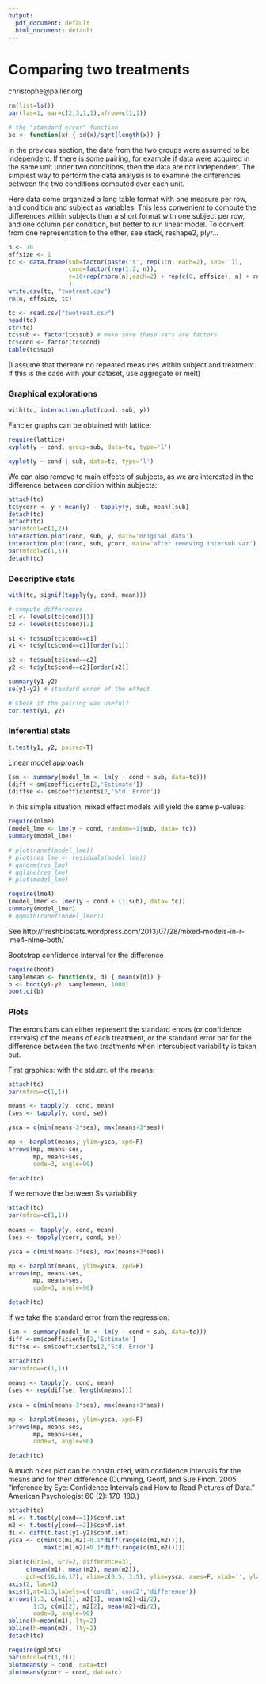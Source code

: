 ```yaml
---
output:
  pdf_document: default
  html_document: default
---
```

Comparing two treatments
========================

christophe@pallier.org

```r
rm(list=ls())
par(las=1, mar=c(2,3,1,1),mfrow=c(1,1))

# the "standard error" function
se <- function(x) { sd(x)/sqrt(length(x)) }
```

In the previous section, the data from the two groups were assumed to be independent. If there is some pairing, for example if data were acquired in the same unit under two conditions, then the data are not independent. The simplest way to perform the data analysis is to  examine the differences between the two conditions computed over each unit.


Here data come organized a long table format with one measure per row, and condition and subject as variables. This less convenient to compute the differences within subjects than a short format with one subject per row, and one column per condition, but better to run linear model. To convert from one representation to the other, see stack, reshape2, plyr...

```r
n <- 20 
effsize <- 1
tc <- data.frame(sub=factor(paste('s', rep(1:n, each=2), sep='')),
                 cond=factor(rep(1:2, n)),
                 y=10+rep(rnorm(n),each=2) + rep(c(0, effsize), n) + rnorm(2*n)
                 )
write.csv(tc, "twotreat.csv")
rm(n, effsize, tc)
```

```r
tc <- read.csv("twotreat.csv")
head(tc)
str(tc)
tc$sub <- factor(tc$sub) # make sure these vars are factors
tc$cond <- factor(tc$cond)
table(tc$sub)
```

(I assume that thereare no repeated measures within subject and treatment. If this is the case with your dataset, use aggregate or melt)

### Graphical explorations

```r
with(tc, interaction.plot(cond, sub, y))
```

Fancier graphs can be obtained with lattice:

```r
require(lattice)
xyplot(y ~ cond, group=sub, data=tc, type='l')
```

```r
xyplot(y ~ cond | sub, data=tc, type='l')
```

We can also remove to main effects of subjects, as we are interested in the difference between condition within subjects:

```r
attach(tc)
tc$ycorr <- y + mean(y) - tapply(y, sub, mean)[sub]
detach(tc)
attach(tc)
par(mfcol=c(1,2))
interaction.plot(cond, sub, y, main='original data')
interaction.plot(cond, sub, ycorr, main='after removing intersub var')
par(mfcol=c(1,1))
detach(tc)
```
### Descriptive stats
```r
with(tc, signif(tapply(y, cond, mean)))

# compute differences
c1 <- levels(tc$cond)[1]
c2 <- levels(tc$cond)[2] 

s1 <- tc$sub[tc$cond==c1]
y1 <- tc$y[tc$cond==c1][order(s1)]

s2 <- tc$sub[tc$cond==c2]
y2 <- tc$y[tc$cond==c2][order(s2)]

summary(y1-y2)
se(y1-y2) # standard error of the effect

# Check if the pairing was useful?
cor.test(y1, y2)

```

### Inferential stats

```r
t.test(y1, y2, paired=T)
```

Linear model approach

```r
(sm <- summary(model_lm <- lm(y ~ cond + sub, data=tc)))
(diff <-sm$coefficients[2,'Estimate'])
(diffse <- sm$coefficients[2,'Std. Error'])
```


In this simple situation, mixed effect models will yield the same p-values:

```r

require(nlme)
(model_lme <- lme(y ~ cond, random=~1|sub, data= tc))
summary(model_lme)

# plot(ranef(model_lme))
# plot(res_lme <- residuals(model_lme))
# qqnorm(res_lme)
# qqline(res_lme)
# plot(model_lme)
```

```r
require(lme4)
(model_lmer <- lmer(y ~ cond + (1|sub), data= tc))
summary(model_lmer)
# qqmath(ranef(model_lmer))
```

See http://freshbiostats.wordpress.com/2013/07/28/mixed-models-in-r-lme4-nlme-both/

Bootstrap confidence interval for the difference

```r
require(boot)
samplemean <- function(x, d) { mean(x[d]) }
b <- boot(y1-y2, samplemean, 1000)
boot.ci(b)
```


### Plots

The errors bars can either represent the standard errors (or confidence intervals) of the means of each treatment, *or* the standard error bar for the difference between the two treatments when intersubject variability is taken out. 

First graphics: with the std.err. of the means:

```r
attach(tc)
par(mfrow=c(1,1))

means <- tapply(y, cond, mean)
(ses <- tapply(y, cond, se))

ysca = c(min(means-3*ses), max(means+3*ses))

mp <- barplot(means, ylim=ysca, xpd=F)
arrows(mp, means-ses, 
       mp, means+ses, 
       code=3, angle=90)

detach(tc)
```

If we remove the between Ss variability

```r
attach(tc)
par(mfrow=c(1,1))
    
means <- tapply(y, cond, mean)
(ses <- tapply(ycorr, cond, se))

ysca = c(min(means-3*ses), max(means+3*ses))

mp <- barplot(means, ylim=ysca, xpd=F)
arrows(mp, means-ses, 
       mp, means+ses, 
       code=3, angle=90)

detach(tc)
```

If we take the standard error from the regression:

```r
(sm <- summary(model_lm <- lm(y ~ cond + sub, data=tc)))
diff <-sm$coefficients[2,'Estimate']
diffse <- sm$coefficients[2,'Std. Error']

attach(tc)
par(mfrow=c(1,1))
    
means <- tapply(y, cond, mean)
(ses <- rep(diffse, length(means)))
 
ysca = c(min(means-3*ses), max(means+3*ses))

mp <- barplot(means, ylim=ysca, xpd=F)
arrows(mp, means-ses, 
       mp, means+ses, 
       code=3, angle=90)

detach(tc)

```

A much nicer plot can be constructed, with confidence intervals for the means and for their difference (Cumming, Geoff, and Sue Finch. 2005. “Inference by Eye: Confidence Intervals and How to Read Pictures of Data.” American Psychologist 60 (2): 170–180.)


```r
attach(tc)
m1 <- t.test(y[cond==1])$conf.int
m2 <- t.test(y[cond==2])$conf.int
di <- diff(t.test(y1-y2)$conf.int)
ysca <- c(min(c(m1,m2)-0.1*diff(range(c(m1,m2)))),
          max(c(m1,m2)+0.1*diff(range(c(m1,m2)))))
          
plot(c(Gr1=1, Gr2=2, difference=3),
     c(mean(m1), mean(m2), mean(m2)),
     pch=c(16,16,17), xlim=c(0.5, 3.5), ylim=ysca, axes=F, xlab='', ylab='')
axis(2, las=1)
axis(1,at=1:3,labels=c('cond1','cond2','difference'))
arrows(1:3, c(m1[1], m2[1], mean(m2)-di/2),
       1:3, c(m1[2], m2[2], mean(m2)+di/2),
       code=3, angle=90)
abline(h=mean(m1), lty=2)
abline(h=mean(m2), lty=2)
detach(tc)
```

```r
require(gplots)
par(mfcol=(c(1,2)))
plotmeans(y ~ cond, data=tc)
plotmeans(ycorr ~ cond, data=tc)
```
